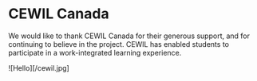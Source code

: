 # CEWIL Canada

We would like to thank CEWIL Canada for their generous support, and for continuing to believe in the project.
CEWIL has enabled students to participate in a work-integrated learning experience.

![Hello][/cewil.jpg]